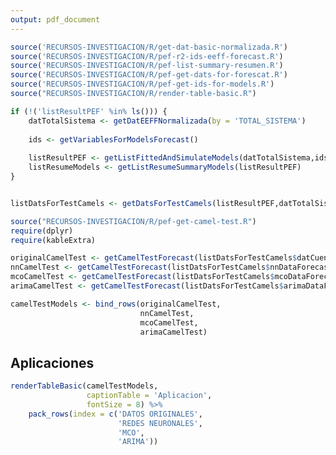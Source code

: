 ```yaml
---
output: pdf_document
---
```


```r

source('RECURSOS-INVESTIGACION/R/get-dat-basic-normalizada.R')
source('RECURSOS-INVESTIGACION/R/pef-r2-ids-eeff-forecast.R')
source('RECURSOS-INVESTIGACION/R/pef-list-summary-resumen.R')
source('RECURSOS-INVESTIGACION/R/pef-get-dats-for-forescat.R')
source('RECURSOS-INVESTIGACION/R/pef-get-ids-for-models.R')
source("RECURSOS-INVESTIGACION/R/render-table-basic.R")

if (!('listResultPEF' %in% ls())) {
    datTotalSistema <- getDatEEFFNormalizada(by = 'TOTAL_SISTEMA')
    
    ids <- getVariablesForModelsForecast()
    
    listResultPEF <- getListFittedAndSimulateModels(datTotalSistema,ids)
    listResumeModels <- getListResumeSummaryModels(listResultPEF)
}


listDatsForTestCamels <- getDatsForTestCamels(listResultPEF,datTotalSistema,12,TRUE)

```


```r
source("RECURSOS-INVESTIGACION/R/pef-get-camel-test.R")
require(dplyr)
require(kableExtra)

originalCamelTest <- getCamelTestForecast(listDatsForTestCamels$datCuentas)
nnCamelTest <- getCamelTestForecast(listDatsForTestCamels$nnDataForecastCuentas)
mcoCamelTest <- getCamelTestForecast(listDatsForTestCamels$mcoDataForecastCuentas)
arimaCamelTest <- getCamelTestForecast(listDatsForTestCamels$arimaDataForecastCuentas)

camelTestModels <- bind_rows(originalCamelTest,
                             nnCamelTest,
                             mcoCamelTest,
                             arimaCamelTest)
```


## Aplicaciones

```r

renderTableBasic(camelTestModels, 
                 captionTable = 'Aplicacion',
                 fontSize = 8) %>% 
    pack_rows(index = c('DATOS ORIGINALES',
                        'REDES NEURONALES',
                        'MCO',
                        'ARIMA'))
```



